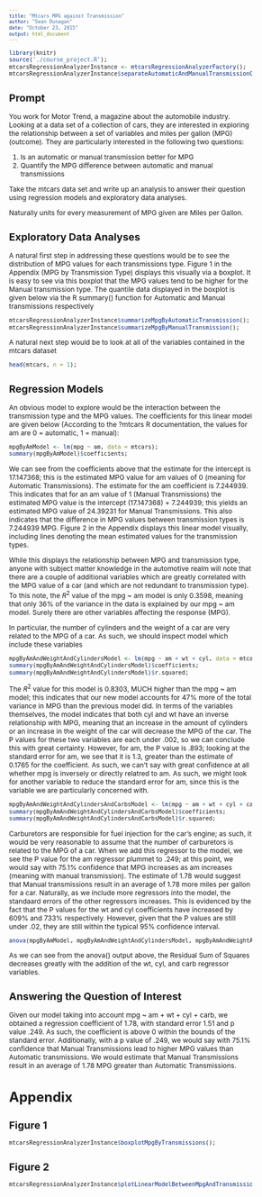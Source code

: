 ```yaml
---
title: "Mtcars MPG against Transmission"
author: "Sean Dunagan"
date: "October 23, 2015"
output: html_document
---
```


<style type="text/css">

body, td {
   font-size: 12px;
}
code.r{
  font-size: 10px;
}
pre {
  font-size: 10px
}
</style>

```r
library(knitr)
source('./course_project.R');
mtcarsRegressionAnalyzerInstance <- mtcarsRegressionAnalyzerFactory();
mtcarsRegressionAnalyzerInstance$separateAutomaticAndManualTransmissionCars();

```

## Prompt
You work for Motor Trend, a magazine about the automobile industry. Looking at a data set of a collection of cars, they are interested in exploring the relationship between a set of variables and miles per gallon (MPG) (outcome). They are particularly interested in the following two questions:

1. Is an automatic or manual transmission better for MPG
2. Quantify the MPG difference between automatic and manual transmissions

Take the mtcars data set and write up an analysis to answer their question using regression models and exploratory data analyses.

Naturally units for every measurement of MPG given are Miles per Gallon.

## Exploratory Data Analyses
A natural first step in addressing these questions would be to see the distribution of MPG values for each transmissions type. Figure 1 in the Appendix (MPG by Transmission Type) displays this visually via a boxplot. It is easy to see via this boxplot that the MPG values tend to be higher for the Manual transmission type. The quantile data displayed in the boxplot is given below via the R summary() function for Automatic and Manual transmissions respectively

```r
mtcarsRegressionAnalyzerInstance$summarizeMpgByAutomaticTransmission();
mtcarsRegressionAnalyzerInstance$summarizeMpgByManualTransmission();
```

A natural next step would be to look at all of the variables contained in the mtcars dataset
```r
head(mtcars, n = 1);
```

## Regression Models
An obvious model to explore would be the interaction between the transmission type and the MPG values. The coefficients for this linear model are given below (According to the ?mtcars R documentation, the values for am are 0 = automatic, 1 = manual):

```r
mpgByAmModel <- lm(mpg ~ am, data = mtcars);
summary(mpgByAmModel)$coefficients;
```

We can see from the coefficients above that the estimate for the intercept is 17.147368; this is the estimated MPG value for am values of 0 (meaning for Automatic Transmissions). The estimate for the am coefficient is 7.244939. This indicates that for an am value of 1 (Manual Transmissions) the estimated MPG value is the intercept (17.147368) + 7.244939; this yields an estimated MPG value of 24.39231 for Manual Transmissions. This also indicates that the difference in MPG values between transmission types is 7.244939 MPG. Figure 2 in the Appendix 
displays this linear model visually, including lines denoting the mean estimated values for the transmission types.

While this displays the relationship between MPG and transmission type, anyone with subject matter knowledge in the automotive realm will note that there are a couple of additional variables which are greatly correlated with the MPG value of a car (and which are not redundant to transmission type). To this note, the $R^2$ value of the mpg ~ am model is only 0.3598, meaning that only 36% of the variance in the data is explained by our mpg ~ am model. Surely there are other variables affecting the response (MPG).

In particular, the number of cylinders and the weight of a car are very related to the MPG of a car. As such, we should inspect model which include these variables

```r
mpgByAmAndWeightAndCylindersModel <- lm(mpg ~ am + wt + cyl, data = mtcars);
summary(mpgByAmAndWeightAndCylindersModel)$coefficients;
summary(mpgByAmAndWeightAndCylindersModel)$r.squared;
```

The $R^2$ value for this model is 0.8303, MUCH higher than the mpg ~ am model; this indicates that our new model accounts for 47% more of the total variance in MPG than the previous model did. In terms of the variables themselves, the model indicates that both cyl and wt have an inverse relationship with MPG, meaning that an increase in the amount of cylinders or an increase in the weight of the car will decrease the MPG of the car. The P values for these two variables are each under .002, so we can conclude this with great certainty. However, for am, the P value is .893; looking at the standard error for am, we see that it is 1.3, greater than the estimate of 0.1765 for the coefficient. As such, we can't say with great confidence at all whether mpg is inversely or directly relatred to am. As such, we might look for another variable to reduce the standard error for am, since this is the variable we are particularly concerned with.

```r
mpgByAmAndWeightAndCylindersAndCarbsModel <- lm(mpg ~ am + wt + cyl + carb, data = mtcars);
summary(mpgByAmAndWeightAndCylindersAndCarbsModel)$coefficients;
summary(mpgByAmAndWeightAndCylindersAndCarbsModel)$r.squared;
```

Carburetors are responsible for fuel injection for the car's engine; as such, it would be very reasonable to assume that the number of carburetors is related to the MPG of a car. When we add this regressor to the model, we see the P value for the am regressor plummet to .249; at this point, we would say with 75.1% confidence that MPG increases as am increases (meaning with manual transmission). The estimate of 1.78 would suggest that Manual transmissions result in an average of 1.78 more miles per gallon for a car. Naturally, as we include more regressors into the model, the standaard errors of the other regressors increases. This is evidenced by the fact that the P values for the wt and cyl coefficients have increased by 609% and 733% respectively. However, given that the P values are still under .02, they are still within the typical 95% confidence interval. 

```r
anova(mpgByAmModel, mpgByAmAndWeightAndCylindersModel, mpgByAmAndWeightAndCylindersAndCarbsModel);
```

As we can see from the anova() output above, the Residual Sum of Squares decreases greatly with the addition of the wt, cyl, and carb regressor variables. 

## Answering the Question of Interest
Given our model taking into account mpg ~ am + wt + cyl + carb, we obtained a regression coefficient of 1.78, with standard error 1.51 and p value .249. As such, the coefficient is above 0 within the bounds of the standard error. Additionally, with a p value of .249, we would say with 75.1% confidence that Manual Transmissions lead to higher MPG values than Automatic transmissions. We would estimate that Manual Transmissions result in an average of 1.78 MPG greater than Automatic Transmissions.




# Appendix
## Figure 1
```r
mtcarsRegressionAnalyzerInstance$boxplotMpgByTransmissions();
```

## Figure 2
```r
mtcarsRegressionAnalyzerInstance$plotLinearModelBetweenMpgAndTransmissionUsingBase();
```

